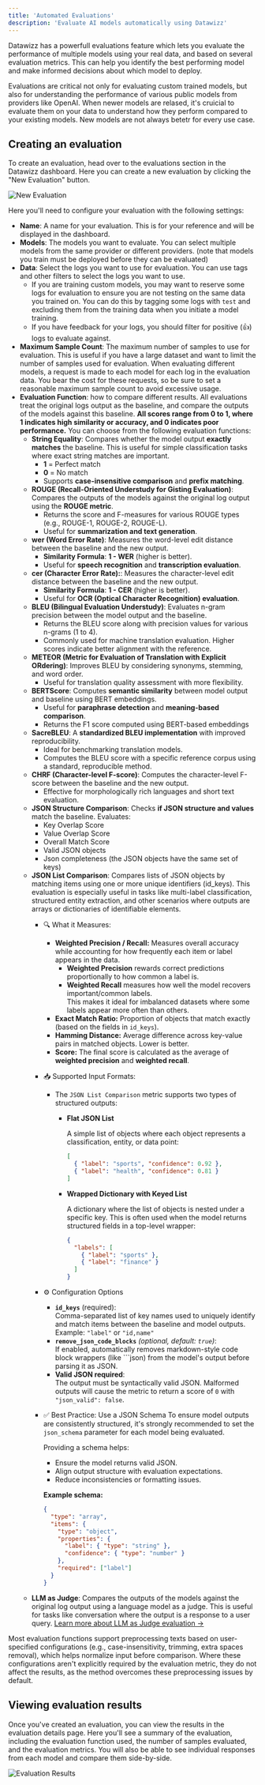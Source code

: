 ```yaml
---
title: 'Automated Evaluations'
description: 'Evaluate AI models automatically using Datawizz'
---
```


Datawizz has a powerfull evaluations feature which lets you evaluate the performance of multiple models using your real data, and based on several evaluation metrics. This can help you identify the best performing model and make informed decisions about which model to deploy.

Evaluations are critical not only for evaluating custom trained models, but also for understanding the performance of various public models from providers like OpenAI. When newer models are relased, it's cruicial to evaluate them on your data to understand how they perform compared to your existing models. New models are not always betetr for every use case.

## Creating an evaluation

To create an evaluation, head over to the evaluations section in the Datawizz dashboard. Here you can create a new evaluation by clicking the "New Evaluation" button.

![New Evaluation](/images/evaluation/create-evaluation-1.png)

Here you'll need to configure your evaluation with the following settings:

- **Name**: A name for your evaluation. This is for your reference and will be displayed in the dashboard.
- **Models**: The models you want to evaluate. You can select multiple models from the same provider or different providers. (note that models you train must be deployed before they can be evaluated)
- **Data**: Select the logs you want to use for evaluation. You can use tags and other filters to select the logs you want to use.
    - If you are training custom models, you may want to reserve some logs for evaluation to ensure you are not testing on the same data you trained on. You can do this by tagging some logs with `test` and excluding them from the training data when you initiate a model training.
    - If you have feedback for your logs, you should filter for positive (👍) logs to evaluate against.
- **Maximum Sample Count**: The maximum number of samples to use for evaluation. This is useful if you have a large dataset and want to limit the number of samples used for evaluation.
<Warning>When evaluating different models, a request is made to each model for each log in the evaluation data. You bear the cost for these requests, so be sure to set a reasonable maximum sample count to avoid excessive usage.</Warning>
- **Evaluation Function**: how to compare different results. All evaluations treat the original logs output as the baseline, and compare the outputs of the models against this baseline. **All scores range from 0 to 1, where 1 indicates high similarity or accuracy, and 0 indicates poor performance.** You can choose from the following evaluation functions:
    - **String Equality**: Compares whether the model output **exactly matches** the baseline. This is useful for simple classification tasks where exact string matches are important.
        - **1** = Perfect match  
        - **0** = No match  
        - Supports **case-insensitive comparison** and **prefix matching**.  
    - **ROUGE (Recall-Oriented Understudy for Gisting Evaluation)**: Compares the outputs of the models against the original log output using the **ROUGE metric**.  
        - Returns the score and F-measures for various ROUGE types (e.g., ROUGE-1, ROUGE-2, ROUGE-L).
        - Useful for **summarization and text generation**. 
    - **wer (Word Error Rate)**: Measures the word-level edit distance between the baseline and the new output. 
        - **Similarity Formula**: **1 - WER** (higher is better).
        - Useful for **speech recognition** and **transcription evaluation**. 
    - **cer (Character Error Rate):**: Measures the character-level edit distance between the baseline and the new output.   
        - **Similarity Formula**: **1 - CER** (higher is better).
        - Useful for **OCR (Optical Character Recognition) evaluation**. 
    - **BLEU (Bilingual Evaluation Understudy)**: Evaluates n-gram precision between the model output and the baseline.
        - Returns the BLEU score along with precision values for various n-grams (1 to 4).
        - Commonly used for machine translation evaluation.
Higher scores indicate better alignment with the reference. 
    - **METEOR (Metric for Evaluation of Translation with Explicit ORdering)**: Improves BLEU by considering synonyms, stemming, and word order.  
        - Useful for translation quality assessment with more flexibility. 
    - **BERTScore**: Computes **semantic similarity** between model output and baseline using BERT embeddings.  
        - Useful for **paraphrase detection** and **meaning-based comparison**.  
        - Returns the F1 score computed using BERT-based embeddings
    - **SacreBLEU**: A **standardized BLEU implementation** with improved reproducibility.   
        - Ideal for benchmarking translation models. 
        - Computes the BLEU score with a specific reference corpus using a standard, reproducible method.
    - **CHRF (Character-level F-score)**: Computes the character-level F-score between the baseline and the new output.     
        - Effective for morphologically rich languages and short text evaluation.
    - **JSON Structure Comparison**: Checks **if JSON structure and values** match the baseline. Evaluates:  
        - Key Overlap Score  
        - Value Overlap Score  
        - Overall Match Score   
        - Valid JSON objects
        - Json completeness (the JSON objects have the same set of keys)
    - **JSON List Comparison**: Compares lists of JSON objects by matching items using one or more unique identifiers (id_keys). This evaluation is especially useful in tasks like multi-label classification, structured entity extraction, and other scenarios where outputs are arrays or dictionaries of identifiable elements.
        - 🔍 What it Measures:
            - **Weighted Precision / Recall:** Measures overall accuracy while accounting for how frequently each item or label appears in the data.  
                - **Weighted Precision** rewards correct predictions proportionally to how common a label is.
                - **Weighted Recall** measures how well the model recovers important/common labels.  
          This makes it ideal for imbalanced datasets where some labels appear more often than others.
            - **Exact Match Ratio:** Proportion of objects that match exactly (based on the fields in `id_keys`).
            - **Hamming Distance:** Average difference across key-value pairs in matched objects. Lower is better.
            - **Score:** The final score is calculated as the average of **weighted precision** and **weighted recall**.
        - 📥 Supported Input Formats:
            - The `JSON List Comparison` metric supports two types of structured outputs:
                - **Flat JSON List**
                    
                    A simple list of objects where each object represents a classification, entity, or data point:
                    
                    ```json
                    [
                      { "label": "sports", "confidence": 0.92 },
                      { "label": "health", "confidence": 0.81 }
                    ]
                    ```
                - **Wrapped Dictionary with Keyed List**
                    
                    A dictionary where the list of objects is nested under a specific key. This is often used when the model returns structured fields in a top-level wrapper:
                    
                    ```json
                    {
                      "labels": [
                        { "label": "sports" },
                        { "label": "finance" }
                      ]
                    }
                    ```
        - ⚙️ Configuration Options
            - **`id_keys`** (required):  
              Comma-separated list of key names used to uniquely identify and match items between the baseline and model outputs.  
              Example: `"label"` or `"id,name"`
            - **`remove_json_code_blocks`** *(optional, default: `true`)*:  
              If enabled, automatically removes markdown-style code block wrappers (like ```json) from the model's output before parsing it as JSON.
            - **Valid JSON required**:  
              The output must be syntactically valid JSON. Malformed outputs will cause the metric to return a score of `0` with `"json_valid": false`.
        - ✅ Best Practice: Use a JSON Schema
            To ensure model outputs are consistently structured, it's strongly recommended to set the `json_schema` parameter for each model being evaluated.
            
            Providing a schema helps:
            - Ensure the model returns valid JSON.
            - Align output structure with evaluation expectations.
            - Reduce inconsistencies or formatting issues.
            
            **Example schema:**
            ```json
            {
              "type": "array",
              "items": {
                "type": "object",
                "properties": {
                  "label": { "type": "string" },
                  "confidence": { "type": "number" }
                },
                "required": ["label"]
              }
            }
            ```
    - **LLM as Judge**: Compares the outputs of the models against the original log output using a language model as a judge. This is useful for tasks like conversation where the output is a response to a user query. [Learn more about LLM as Judge evaluation →](/evaluation/llm-as-judge)

Most evaluation functions support preprocessing texts based on user-specified configurations (e.g., case-insensitivity, trimming, extra spaces removal), which helps normalize input before comparison. Where these configurations aren't explicitly required by the evaluation metric, they do not affect the results, as the method overcomes these preprocessing issues by default.

## Viewing evaluation results

Once you've created an evaluation, you can view the results in the evaluation details page. Here you'll see a summary of the evaluation, including the evaluation function used, the number of samples evaluated, and the evaluation metrics. You will also be able to see individual responses from each model and compare them side-by-side.

![Evaluation Results](/images/evaluation/evaluation-results-1.png) 
